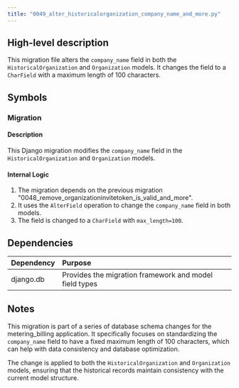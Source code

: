 ```yaml
---
title: "0049_alter_historicalorganization_company_name_and_more.py"
---
```


## High-level description
This migration file alters the `company_name` field in both the `HistoricalOrganization` and `Organization` models. It changes the field to a `CharField` with a maximum length of 100 characters.

## Symbols

### Migration
#### Description
This Django migration modifies the `company_name` field in the `HistoricalOrganization` and `Organization` models.

#### Internal Logic
1. The migration depends on the previous migration "0048_remove_organizationinvitetoken_is_valid_and_more".
2. It uses the `AlterField` operation to change the `company_name` field in both models.
3. The field is changed to a `CharField` with `max_length=100`.

## Dependencies
| Dependency | Purpose |
|:-----------|:--------|
| django.db | Provides the migration framework and model field types |

## Notes
This migration is part of a series of database schema changes for the metering_billing application. It specifically focuses on standardizing the `company_name` field to have a fixed maximum length of 100 characters, which can help with data consistency and database optimization.

The change is applied to both the `HistoricalOrganization` and `Organization` models, ensuring that the historical records maintain consistency with the current model structure.